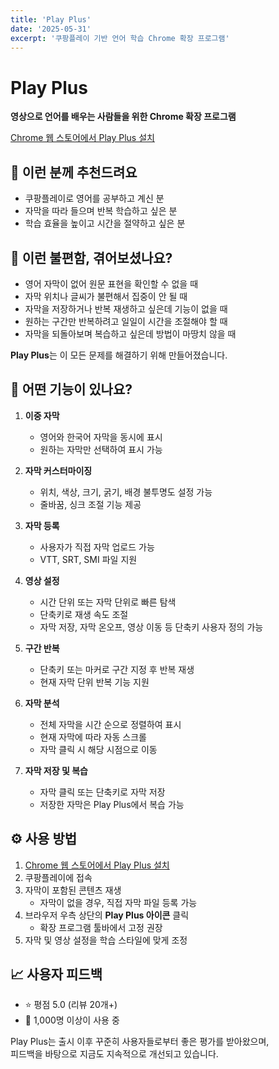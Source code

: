 ```yaml
---
title: 'Play Plus'
date: '2025-05-31'
excerpt: '쿠팡플레이 기반 언어 학습 Chrome 확장 프로그램'
---
```


# Play Plus

**영상으로 언어를 배우는 사람들을 위한 Chrome 확장 프로그램**

[Chrome 웹 스토어에서 Play Plus 설치](https://chromewebstore.google.com/detail/dmpmihmopccgeieooepklikeacdhkbki)

## 🎯 이런 분께 추천드려요

- 쿠팡플레이로 영어를 공부하고 계신 분
- 자막을 따라 들으며 반복 학습하고 싶은 분
- 학습 효율을 높이고 시간을 절약하고 싶은 분

## 🤔 이런 불편함, 겪어보셨나요?

- 영어 자막이 없어 원문 표현을 확인할 수 없을 때
- 자막 위치나 글씨가 불편해서 집중이 안 될 때
- 자막을 저장하거나 반복 재생하고 싶은데 기능이 없을 때
- 원하는 구간만 반복하려고 일일이 시간을 조절해야 할 때
- 자막을 되돌아보며 복습하고 싶은데 방법이 마땅치 않을 때

**Play Plus**는 이 모든 문제를 해결하기 위해 만들어졌습니다.

## 🔧 어떤 기능이 있나요?

1. **이중 자막**

   - 영어와 한국어 자막을 동시에 표시
   - 원하는 자막만 선택하여 표시 가능

2. **자막 커스터마이징**

   - 위치, 색상, 크기, 굵기, 배경 불투명도 설정 가능
   - 줄바꿈, 싱크 조절 기능 제공

3. **자막 등록**

   - 사용자가 직접 자막 업로드 가능
   - VTT, SRT, SMI 파일 지원

4. **영상 설정**

   - 시간 단위 또는 자막 단위로 빠른 탐색
   - 단축키로 재생 속도 조절
   - 자막 저장, 자막 온오프, 영상 이동 등 단축키 사용자 정의 가능

5. **구간 반복**

   - 단축키 또는 마커로 구간 지정 후 반복 재생
   - 현재 자막 단위 반복 기능 지원

6. **자막 분석**

   - 전체 자막을 시간 순으로 정렬하여 표시
   - 현재 자막에 따라 자동 스크롤
   - 자막 클릭 시 해당 시점으로 이동

7. **자막 저장 및 복습**

   - 자막 클릭 또는 단축키로 자막 저장
   - 저장한 자막은 Play Plus에서 복습 가능

## ⚙️ 사용 방법

1. [Chrome 웹 스토어에서 Play Plus 설치](https://chromewebstore.google.com/detail/dmpmihmopccgeieooepklikeacdhkbki)
2. 쿠팡플레이에 접속
3. 자막이 포함된 콘텐츠 재생
   - 자막이 없을 경우, 직접 자막 파일 등록 가능
4. 브라우저 우측 상단의 **Play Plus 아이콘** 클릭
   - 확장 프로그램 툴바에서 고정 권장
5. 자막 및 영상 설정을 학습 스타일에 맞게 조정

## 📈 사용자 피드백

- ⭐ 평점 5.0 (리뷰 20개+)
- 👥 1,000명 이상이 사용 중

Play Plus는 출시 이후 꾸준히 사용자들로부터 좋은 평가를 받아왔으며,  
피드백을 바탕으로 지금도 지속적으로 개선되고 있습니다.
